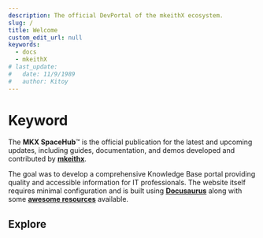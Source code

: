 ```yaml
---
description: The official DevPortal of the mkeithX ecosystem.
slug: /
title: Welcome
custom_edit_url: null
keywords:
  - docs
  - mkeithX
# last_update:
#   date: 11/9/1989
#   author: Kitoy
---
```






# Keyword

<KeywordBanner className="logoBadge"/>

The **MKX SpaceHub**™ is the official publication for the latest and upcoming updates, including guides, documentation, and demos developed and contributed by [**mkeithx**](https://www.facebook.com/mkeithx). 

The goal was to develop a comprehensive Knowledge Base portal providing quality and accessible information for IT professionals. The website itself requires minimal configuration and is built using [**Docusaurus**](https://docusaurus.io) along with some [**awesome resources**](/community) available.


<!-- Welcome to [**MKX SpaceHub**](#)™ my official Dev Website where I showcase my work, project documentation, guides, and gists for IT professionals, along with my personal interests. This also serves as a milestone towards mastering technical writing and front-end technologies such [**React**](https://react.dev/) and [**TypeScript**](https://www.typescriptlang.org/). -->






<!-- This project was first committed to **[GitHub](https://github.com/)** in January 2024 and made public two months later. Since then, I'm actively working to improve and add new features to make it better. -->


## Explore


<QuickStartCardRow />

<!-- <div>
<div class="card">
  <div class="card__header">
    <div class="avatar">
      <img
        class="avatar__photo avatar__photo--lg"
        src="/img/logo/logo-rnd-x.png"
      />
      <div class="avatar__intro">
        <div class="avatar__name">Test Title</div>
        <small class="avatar__subtitle">Epic subtitle for testing</small>
      </div>
    </div>
  </div>
</div>
<div class="card">
  <div class="card__header">
    <div class="avatar">
      <img
        class="avatar__photo avatar__photo--lg"
        src="/img/logo/logo-rnd-yel.png"
      />
      <div class="avatar__intro">
        <div class="avatar__name">Test Title</div>
        <small class="avatar__subtitle">Epic subtitle for testing</small>
      </div>
    </div>
  </div>
</div>
</div> -->


<!-- ## What's Inside?


Discover [docs](/docs/repo) from some of my projects, including [guides and workarounds](/docs/devops/guides-and-workarounds). Additionally, you'll find articles covering fascinating topics about the universe. Ranging from our very own solar system, facts about celestial mechanics, some influential figures in physics, astronomy, and space exploration, and beyond. [Learn more](../cosmos/). -->






<!-- In addition, content accuracy is maintained by citing trusted sources such as [NASA](https://www.nasa.gov/), [Wikipedia](https://www.wikipedia.org/), and other [resources](/community). -->

<!--
I use [VSCode](https://code.visualstudio.com/) to build this website along with helpful plugins and various [open-source resources](/community). While the main configuration may seem intricate, it aims to optimize the framework's performance. Learn [more](/docs/configuration).

<!--
<BrowserWindow>

This website is made possible with the following tools and technologies:


[![vscode](https://skillicons.dev/icons?i=vscode)](https://code.visualstudio.com/)
[![React](https://skillicons.dev/icons?i=react)](https://git-scm.com/downloads)
[![Js](https://skillicons.dev/icons?i=javascript)](https://git-scm.com/downloads)
[![Ts](https://skillicons.dev/icons?i=typescript)](https://git-scm.com/downloads)
[![Git](https://skillicons.dev/icons?i=git)](https://git-scm.com/downloads)
[![Python](https://skillicons.dev/icons?i=python)](https://www.python.org/downloads/)


While the main configuration may seem intricate, it aims to optimize the framework's performance. Learn [more](/docs/configuration).


</BrowserWindow> -->




<!--

![WebsiteCloudflare](https://img.shields.io/website?url=https%3A%2F%2Fmkeithx.pages.dev&style=for-the-badge&logo=Cloudflare%20pages&label=Cloudflare)
![GitHub deployments](https://img.shields.io/github/deployments/mkeithx/mkeithx.github.io/github-pages?style=for-the-badge&label=Build)
![Issues](https://img.shields.io/github/issues/mkeithx/mkeithx.github.io?style=for-the-badge&label=Issues)
![Pull Requests](https://img.shields.io/github/issues-pr/mkeithx/mkeithx.github.io?style=for-the-badge&label=PR) -->

<!-- :::tip[important]
While this website is still a work in progress, I'm actively working to improve and add new features to make it better.
:::

## Reports
If you find bugs, inconsistencies, or if you would like to request a new feature, please feel free to do so. [Learn more](/community/contributing#issues).  -->
